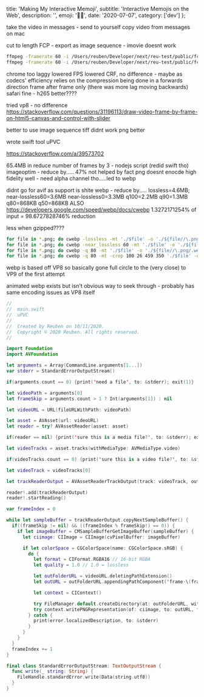   title: 'Making My Interactive Memoji',
  subtitle: 'Interactive Memojis on the Web',
  description: '',
  emoji: '👦🏻',
  date: '2020-07-07',
  category: ['dev']
};

take the video in messages - send to yourself
copy video from messages on mac

cut to length
FCP - export as image sequence - imovie doesnt work

```bash ZSH
ffmpeg -framerate 60 -i /Users/reuben/Developer/next/reu-test/public/fcp/me-cut/frame-%06d.tiff -c:v libvpx-vp9 -pix_fmt yuva420p -speed 0 -crf 16 -an /Users/reuben/Developer/next/reu-test/public/me-cut.webm
ffmpeg -framerate 60 -i /Users/reuben/Developer/next/reu-test/public/fcp/me-cut/frame-%06d.tiff -c:v libvpx-vp9 -pix_fmt yuva420p -speed 0 -lossless 1 -an /Users/reuben/Developer/next/reu-test/public/me-cut.webm
```


chrome too laggy lowered FPS lowered CRF, no difference - maybe as codecs' efficiency relies on the compression being done in a forwards direction frame after frame only (there was more lag moving backwards)
safari fine - h265 better????

tried vp8 - no difference
https://stackoverflow.com/questions/31196113/draw-video-frame-by-frame-on-html5-canvas-and-control-with-slider


better to use image sequence tiff didnt work png better


wrote swift tool uPVC

https://stackoverflow.com/a/39573702

65.4MB in
reduce number of frames by 3 - nodejs script (redid swift tho)
imageoptim - reduce by..... 47% not helped by fact png doesnt enocde high fidelity well - need alpha channel tho.....led to webp

didnt go for avif as support is shite
webp - reduce by..... lossless=4.6MB; near-lossless60=3.6MB near-lossless0=3.3MB q100=2.2MB q90=1.3MB q80=868KB q50=868KB ALSO
https://developers.google.com/speed/webp/docs/cwebp
1.3272171254% of input = 98.6727828746% reduction

less when gzipped????

```bash ZSH
for file in *.png; do cwebp -lossless -mt './$file' -o './${file//\.png/.webp}'; done
for file in *.png; do cwebp -near_lossless 60 -mt './$file' -o './${file//\.png/.webp}'; done
for file in *.png; do cwebp -q 80 -mt './$file' -o './${file//\.png/.webp}'; done
for file in *.png; do cwebp -q 80 -mt -crop 100 26 459 350 './$file' -o './${file//\.png/.webp}'; done
```


webp is based off VP8 so basically gone full circle to the (very close) to VP9 of the first attempt

animated webp exists but isn't obvious way to seek through - probably has same encoding issues as VP8 itself


```swift Swift
//
//  main.swift
//  uPVC
//
//  Created by Reuben on 10/11/2020.
//  Copyright © 2020 Reuben. All rights reserved.
//

import Foundation
import AVFoundation

let arguments = Array(CommandLine.arguments[1...])
var stderr = StandardErrorOutputStream()

if(arguments.count == 0) {print('need a file', to: &stderr); exit(1)}

let videoPath = arguments[0]
let frameSkip = arguments.count > 1 ? Int(arguments[1]) : nil

let videoURL = URL(fileURLWithPath: videoPath)

let asset = AVAsset(url: videoURL)
let reader = try? AVAssetReader(asset: asset)

if(reader == nil) {print('sure this is a media file?', to: &stderr); exit(1)}

let videoTracks = asset.tracks(withMediaType: AVMediaType.video)

if(videoTracks.count == 0) {print('sure this is a video file?', to: &stderr); exit(1)}

let videoTrack = videoTracks[0]

let trackReaderOutput = AVAssetReaderTrackOutput(track: videoTrack, outputSettings:[String(kCVPixelBufferPixelFormatTypeKey): NSNumber(value: kCVPixelFormatType_32BGRA)])

reader!.add(trackReaderOutput)
reader!.startReading()

var frameIndex = 0

while let sampleBuffer = trackReaderOutput.copyNextSampleBuffer() {
  if((frameSkip != nil) && ((frameIndex % frameSkip!) == 0)) {
    if let imageBuffer = CMSampleBufferGetImageBuffer(sampleBuffer) {
      let ciimage: CIImage = CIImage(cvPixelBuffer: imageBuffer)

      if let colorSpace = CGColorSpace(name: CGColorSpace.sRGB) {
        do {
          let format = CIFormat.RGBA16 // 16-bit RGBA
          let quality = 1.0 // 1.0 = lossless

          let outFolderURL = videoURL.deletingPathExtension()
          let outURL = outFolderURL.appendingPathComponent('frame-\(frameIndex).png')

          let context = CIContext()

          try FileManager.default.createDirectory(at: outFolderURL, withIntermediateDirectories: true, attributes: nil)
          try context.writePNGRepresentation(of: ciimage, to: outURL, format: format, colorSpace: colorSpace, options: [kCGImageDestinationLossyCompressionQuality as CIImageRepresentationOption: quality])
        } catch {
          print(error.localizedDescription, to: &stderr)
        }
      }
    }
  }
  frameIndex += 1
}

final class StandardErrorOutputStream: TextOutputStream {
  func write(_ string: String) {
    FileHandle.standardError.write(Data(string.utf8))
  }
}
```
